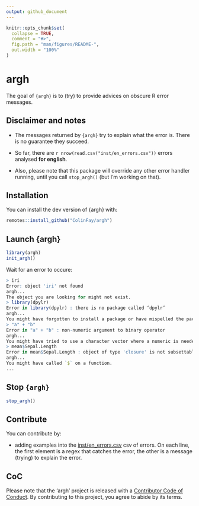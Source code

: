 ```yaml
---
output: github_document
---
```


<!-- README.md is generated from README.Rmd. Please edit that file -->

```r
knitr::opts_chunk$set(
  collapse = TRUE,
  comment = "#>",
  fig.path = "man/figures/README-",
  out.width = "100%"
)
```
# argh

The goal of `{argh}` is to (try) to provide advices on obscure R error messages. 

## Disclaimer and notes 

+ The messages returned by `{argh}` try to explain what the error is. There is no guarantee they succeed. 

+ So far, there are `r nrow(read.csv("inst/en_errors.csv"))` errors analysed __for english__.

+ Also, please note that this package will override any other error handler running, until you call `stop_argh()` (but I'm working on that).


## Installation

You can install the dev version of {argh} with:

``` r
remotes::install_github("ColinFay/argh")
```

## Launch {argh}

``` r
library(argh)
init_argh()
```

Wait for an error to occure:

``` r
> iri
Error: object 'iri' not found
argh...
The object you are looking for might not exist. 
> library(dpylr)
Error in library(dpylr) : there is no package called ‘dpylr’
argh...
You might have forgotten to install a package or have mispelled the package name 
> "a" + "b"
Error in "a" + "b" : non-numeric argument to binary operator
argh...
You might have tried to use a character vector where a numeric is needed. 
> mean$Sepal.Length
Error in mean$Sepal.Length : object of type 'closure' is not subsettable
argh...
You might have called `$` on a function.
...
```
## Stop `{argh}`

``` r
stop_argh()
```

## Contribute

You can contribute by: 

+ adding examples into the [inst/en_errors.csv](inst/en_errors.csv) csv of errors. On each line, the first element is a regex that catches the error, the other is a message (trying) to explain the error.

## CoC

Please note that the 'argh' project is released with a [Contributor Code of Conduct](CODE_OF_CONDUCT.md). By contributing to this project, you agree to abide by its terms.
